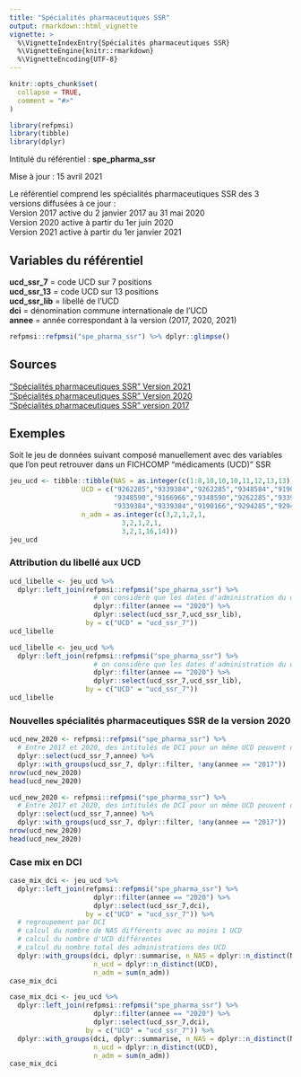 ```yaml
---
title: "Spécialités pharmaceutiques SSR"
output: rmarkdown::html_vignette
vignette: >
  %\VignetteIndexEntry{Spécialités pharmaceutiques SSR}
  %\VignetteEngine{knitr::rmarkdown}
  %\VignetteEncoding{UTF-8}
---
```


```r
knitr::opts_chunk$set(
  collapse = TRUE,
  comment = "#>"
)
```

```r
library(refpmsi)
library(tibble)
library(dplyr)
```

Intitulé du référentiel : **spe_pharma_ssr**

Mise à jour : 15 avril 2021  

Le référentiel comprend les spécialités pharmaceutiques SSR des 3 versions diffusées à ce jour :  
Version 2017 active du 2 janvier 2017 au 31 mai 2020  
Version 2020 active à partir du 1er juin 2020  
Version 2021 active à partir du 1er janvier 2021  

## Variables du référentiel  
**ucd_ssr_7** = code UCD sur 7 positions  
**ucd_ssr_13** = code UCD sur 13 positions  
**ucd_ssr_lib** = libellé de l'UCD  
**dci** = dénomination commune internationale de l'UCD  
**annee** = année correspondant à la version (2017, 2020, 2021)  

```r

refpmsi::refpmsi("spe_pharma_ssr") %>% dplyr::glimpse()

```


## Sources  
["Spécialités pharmaceutiques SSR" Version 2021](https://www.atih.sante.fr/sites/default/files/public/content/4053/med_ssr_2021.xlsx)  
["Spécialités pharmaceutiques SSR" Version 2020](https://www.atih.sante.fr/sites/default/files/public/content/2420/liste_mo_ssr_juin_2020_v2.xlsx)  
["Spécialités pharmaceutiques SSR" version 2017](https://www.atih.sante.fr/sites/default/files/public/content/2420/mo_ssr_maj_20171102_pf2tr_envoi_atih_20171107_v3_voriconazole.xlsx)  

## Exemples  

Soit le jeu de données suivant composé manuellement avec des variables que l'on peut retrouver dans un FICHCOMP "médicaments (UCD)" SSR   

```r

jeu_ucd <- tibble::tibble(NAS = as.integer(c(1:8,10,10,10,11,12,13,13)),
                  UCD = c("9262285","9339384","9262285","9348584","9190166",
                          "9348590","9166966","9348590","9262285","9339384",
                          "9339384","9339384","9190166","9294285","9294285"),
                  n_adm = as.integer(c(3,2,1,2,1,
                            3,2,1,2,1,
                            3,2,1,16,14)))
jeu_ucd

```


### Attribution du libellé aux UCD  


```r

ucd_libelle <- jeu_ucd %>% 
  dplyr::left_join(refpmsi::refpmsi("spe_pharma_ssr") %>% 
                     # on considère que les dates d'administration du dataset sont >= 1 juin 2020
                     dplyr::filter(annee == "2020") %>% 
                     dplyr::select(ucd_ssr_7,ucd_ssr_lib),
                   by = c("UCD" = "ucd_ssr_7"))
ucd_libelle

```


```r

ucd_libelle <- jeu_ucd %>% 
  dplyr::left_join(refpmsi::refpmsi("spe_pharma_ssr") %>% 
                     # on considère que les dates d'administration du dataset sont >= 1 juin 2020
                     dplyr::filter(annee == "2020") %>% 
                     dplyr::select(ucd_ssr_7,ucd_ssr_lib),
                   by = c("UCD" = "ucd_ssr_7"))
ucd_libelle

```

### Nouvelles spécialités pharmaceutiques SSR de la version 2020  

```r

ucd_new_2020 <- refpmsi::refpmsi("spe_pharma_ssr") %>%
  # Entre 2017 et 2020, des intitulés de DCI pour un même UCD peuvent différer
  dplyr::select(ucd_ssr_7,annee) %>% 
  dplyr::with_groups(ucd_ssr_7, dplyr::filter, !any(annee == "2017"))
nrow(ucd_new_2020)
head(ucd_new_2020)

```


```r

ucd_new_2020 <- refpmsi::refpmsi("spe_pharma_ssr") %>%
  # Entre 2017 et 2020, des intitulés de DCI pour un même UCD peuvent différer
  dplyr::select(ucd_ssr_7,annee) %>% 
  dplyr::with_groups(ucd_ssr_7, dplyr::filter, !any(annee == "2017"))
nrow(ucd_new_2020)
head(ucd_new_2020)

```

### Case mix en DCI  

```r

case_mix_dci <- jeu_ucd %>% 
  dplyr::left_join(refpmsi::refpmsi("spe_pharma_ssr") %>% 
                     dplyr::filter(annee == "2020") %>% 
                     dplyr::select(ucd_ssr_7,dci),
                   by = c("UCD" = "ucd_ssr_7")) %>% 
  # regroupement par DCI
  # calcul du nombre de NAS différents avec au moins 1 UCD
  # calcul du nombre d'UCD différentes
  # calcul du nombre total des administrations des UCD
  dplyr::with_groups(dci, dplyr::summarise, n_NAS = dplyr::n_distinct(NAS),
                     n_ucd = dplyr::n_distinct(UCD),
                     n_adm = sum(n_adm))
case_mix_dci

```

```r

case_mix_dci <- jeu_ucd %>% 
  dplyr::left_join(refpmsi::refpmsi("spe_pharma_ssr") %>% 
                     dplyr::filter(annee == "2020") %>% 
                     dplyr::select(ucd_ssr_7,dci),
                   by = c("UCD" = "ucd_ssr_7")) %>% 
  dplyr::with_groups(dci, dplyr::summarise, n_NAS = dplyr::n_distinct(NAS),
                     n_ucd = dplyr::n_distinct(UCD),
                     n_adm = sum(n_adm))
case_mix_dci

```
